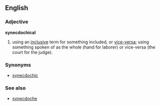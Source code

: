 ==English==

===Adjective===
'''synecdochical'''

# using an [[inclusive]] term for something included, or [[vice-versa]]; using something spoken of as the whole (hand for laborer) or vice-versa (the court for the judge).

===Synonyms===
*[[synecdochic]]

===See also===
* [[synecdoche]]